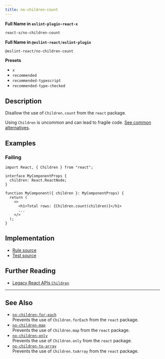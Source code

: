 ```yaml
---
title: no-children-count
---
```


**Full Name in `eslint-plugin-react-x`**

```sh copy
react-x/no-children-count
```

**Full Name in `@eslint-react/eslint-plugin`**

```sh copy
@eslint-react/no-children-count
```

**Presets**

- `x`
- `recommended`
- `recommended-typescript`
- `recommended-type-checked`

## Description

Disallow the use of `Children.count` from the `react` package.

Using `Children` is uncommon and can lead to fragile code. [See common alternatives](https://react.dev/reference/react/Children#alternatives).

## Examples

### Failing

```tsx
import React, { Children } from "react";

interface MyComponentProps {
  children: React.ReactNode;
}

function MyComponent({ children }: MyComponentProps) {
  return (
    <>
      <h1>Total rows: {Children.count(children)}</h1>
      ...
    </>
  );
}
```

## Implementation

- [Rule source](https://github.com/Rel1cx/eslint-react/tree/main/packages/plugins/eslint-plugin-react-x/src/rules/no-children-count.ts)
- [Test source](https://github.com/Rel1cx/eslint-react/tree/main/packages/plugins/eslint-plugin-react-x/src/rules/no-children-count.spec.ts)

## Further Reading

- [Legacy React APIs `Children`](https://react.dev/reference/react/Children)

---

## See Also

- [`no-children-for-each`](./no-children-for-each)\
  Prevents the use of `Children.forEach` from the `react` package.
- [`no-children-map`](./no-children-map)\
  Prevents the use of `Children.map` from the `react` package.
- [`no-children-only`](./no-children-only)\
  Prevents the use of `Children.only` from the `react` package.
- [`no-children-to-array`](./no-children-to-array)\
  Prevents the use of `Children.toArray` from the `react` package.
